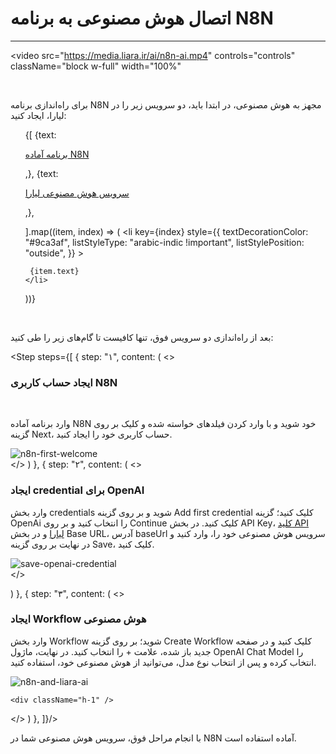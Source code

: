 

<Layout>
<Head>
<title>مستندات اتصال هوش مصنوعی به N8N - لیارا</title>
<meta property="og:title" content="مستندات خدمات رایانش ابری لیارا" />
<meta property="og:description" content="مستندات اتصال سرویس هوش مصنوعی لیارا به N8N در لیارا"  />
<meta property="og:image" content="https://media.liara.ir/logos/liara-poster.jpg" />
</Head>

# اتصال هوش مصنوعی به برنامه N8N
<hr className="mb-2" />

<video
src="https://media.liara.ir/ai/n8n-ai.mp4"
controls="controls"
className="block w-full"
width="100%"
></video>
<br />

برای راه‌اندازی برنامه N8N مجهز به هوش مصنوعی، در ابتدا باید، دو سرویس زیر را در لیارا، ایجاد کنید: 

<div className="h-2" />
<ul className="pr-4">
  {[
    {text: <p><a href="/one-click-apps/n8n/quick-start/" className="text-[#2196f3]">برنامه آماده N8N</a></p>,},
    {text: <p><a href="/ai/quick-start/" className="text-[#2196f3]">سرویس هوش مصنوعی لیارا</a></p>,},

  ].map((item, index) => (
    <li
      key={index}
      style={{
        textDecorationColor: "#9ca3af",
        listStyleType: "arabic-indic !important",
        listStylePosition: "outside",
      }}
    >
        
     {item.text}
    </li>
  ))}
</ul>

<br />

بعد از راه‌اندازی دو سرویس فوق، تنها کافیست تا گام‌های زیر را طی کنید: 


  <Step  steps={[
{
  step: "۱",
  content: (
  <>
    <h3>ایجاد حساب کاربری N8N</h3>   
    <p>وارد برنامه آماده N8N خود شوید و با وارد کردن فیلدهای خواسته شده و کلیک بر روی گزینه <Important>Next</Important>، حساب کاربری خود را ایجاد کنید.</p>
    <div className="h-2" />
    <img
        src="https://media.liara.ir/ai/n8n/n8n-first-welcome.png"
        alt="n8n-first-welcome"
    />    
  </>
  )
  },
  {
  step: "۲",
  content: (
  <>
    <h3>ایجاد credential برای OpenAI</h3>
    <p>
      وارد بخش credentials شوید و بر روی گزینه <Important>Add first credential</Important> کلیک کنید؛ گزینه <Important>OpenAi</Important> را انتخاب کنید و بر روی <Important>Continue</Important> کلیک کنید. 
      در بخش <Important>API Key</Important>، <a href="/references/api/about/" className="text-[#2196f3] ">کلید API لیارا</a> و در بخش <Important>Base URL</Important>، آدرس <Important>baseUrl</Important> سرویس هوش مصنوعی خود را، وارد کنید و در نهایت بر روی گزینه <Important>Save</Important>، کلیک کنید. 
    </p>
    <div className="h-2" />
    <img
        src="https://media.liara.ir/ai/n8n/save-openai-credential.png"
        alt="save-openai-credential"
    />   
  </>

  )
  },
  {
  step: "۳",
  content: (
  <>
    <h3>ایجاد Workflow هوش مصنوعی</h3>
    <p>
    وارد بخش Workflow شوید؛ بر روی گزینه <Important>Create Workflow</Important> کلیک کنید و در صفحه جدید باز شده، علامت <Important>+</Important> را انتخاب کنید. در نهایت، ماژول <Important>OpenAI Chat Model</Important> را انتخاب کرده و پس از انتخاب نوع مدل، می‌توانید از هوش مصنوعی خود، استفاده کنید.
    </p>
    <div className="h-3" />
    <img
        src="https://media.liara.ir/ai/n8n/n8n-and-liara-ai.png"
        alt="n8n-and-liara-ai"
    /> 

    <div className="h-1" />
  </>
  )
  },
]}/>

<div className="h-4" />
با انجام مراحل فوق، سرویس هوش مصنوعی شما در N8N آماده استفاده است.

</Layout>